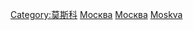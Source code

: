 {{Commonscat|People of Moscow}}

[[Category:莫斯科|Category:莫斯科]]
[[Category:俄羅斯各聯邦主體人物|Москва]]
[[Category:俄羅斯各城市出身人物|Москва]]
[[Category:各首都人物|Moskva]]